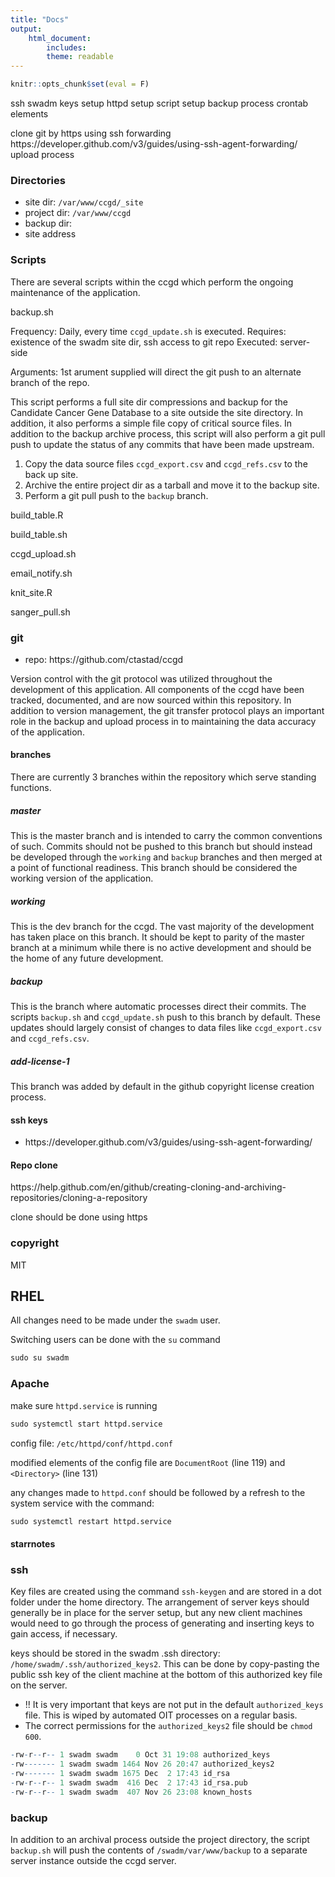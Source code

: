 ```yaml
---
title: "Docs"
output:
    html_document:
        includes:
        theme: readable
---
```


```r
knitr::opts_chunk$set(eval = F)
```


ssh swadm keys setup
httpd setup
script setup
backup process
crontab elements

clone git by https
using ssh forwarding https://developer.github.com/v3/guides/using-ssh-agent-forwarding/
upload process

### Directories

* site dir: `/var/www/ccgd/_site`
* project dir: `/var/www/ccgd`
* backup dir:
* site address

### Scripts

There are several scripts within the ccgd which perform the ongoing maintenance of the application.

backup.sh

Frequency: Daily, every time `ccgd_update.sh` is executed.
Requires: existence of the swadm site dir, ssh access to git repo
Executed: server-side

Arguments: 1st arument supplied will direct the git push to an alternate branch of the repo.

This script performs a full site dir compressions and backup for the Candidate Cancer Gene Database to a site outside the site directory. In addition, it also performs a simple file copy of critical source files. In addition to the backup archive process, this script will also perform a git pull push to update the status of any commits that have been made upstream.

1. Copy the data source files `ccgd_export.csv` and `ccgd_refs.csv` to the back up site.
2. Archive the entire project dir as a tarball and move it to the backup site.
3. Perform a git pull push to the `backup` branch.

build_table.R

build_table.sh

ccgd_upload.sh

email_notify.sh

knit_site.R

sanger_pull.sh

### git

* repo: https://github.com/ctastad/ccgd

Version control with the git protocol was utilized throughout the development of this application. All components of the ccgd have been tracked, documented, and are now sourced within this repository. In addition to version management, the git transfer protocol plays an important role in the backup and upload process in to maintaining the data accuracy of the application.

#### branches

There are currently 3 branches within the repository which serve standing functions.

##### master

This is the master branch and is intended to carry the common conventions of such. Commits should not be pushed to this branch but should instead be developed through the `working` and `backup` branches and then merged at a point of functional readiness. This branch should be considered the working version of the application.

##### working

This is the dev branch for the ccgd. The vast majority of the development has taken place on this branch. It should be kept to parity of the master branch at a minimum while there is no active development and should be the home of any future development.

##### backup

This is the branch where automatic processes direct their commits. The scripts `backup.sh` and `ccgd_update.sh` push to this branch by default. These updates should largely consist of changes to data files like `ccgd_export.csv` and `ccgd_refs.csv`.

##### add-license-1

This branch was added by default in the github copyright license creation process.

#### ssh keys

* https://developer.github.com/v3/guides/using-ssh-agent-forwarding/

#### Repo clone

https://help.github.com/en/github/creating-cloning-and-archiving-repositories/cloning-a-repository

clone should be done using https

### copyright

MIT

## RHEL

All changes need to be made under the `swadm` user.

Switching users can be done with the `su` command

```r
sudo su swadm
```


### Apache

make sure `httpd.service` is running

```r
sudo systemctl start httpd.service
```


config file: `/etc/httpd/conf/httpd.conf`

modified elements of the config file are `DocumentRoot` (line 119) and `<Directory>` (line 131)

any changes made to `httpd.conf` should be followed by a refresh to the system service with the command:

```r
sudo systemctl restart httpd.service
```

#### starrnotes

### ssh

Key files are created using the command `ssh-keygen` and are stored in a dot folder under the home directory. The arrangement of server keys should generally be in place for the server setup, but any new client machines would need to go through the process of generating and inserting keys to gain access, if necessary.

keys should be stored in the swadm .ssh directory: `/home/swadm/.ssh/authorized_keys2`. This can be done by copy-pasting the public ssh key of the client machine at the bottom of this authorized key file on the server.

* !! It is very important that keys are not put in the default `authorized_keys` file. This is wiped by automated OIT processes on a regular basis.
* The correct permissions for the `authorized_keys2` file should be `chmod 600`.

```r
-rw-r--r-- 1 swadm swadm    0 Oct 31 19:08 authorized_keys
-rw------- 1 swadm swadm 1464 Nov 26 20:47 authorized_keys2
-rw------- 1 swadm swadm 1675 Dec  2 17:43 id_rsa
-rw-r--r-- 1 swadm swadm  416 Dec  2 17:43 id_rsa.pub
-rw-r--r-- 1 swadm swadm  407 Nov 26 23:08 known_hosts
```


### backup

In addition to an archival process outside the project directory, the script `backup.sh` will push the contents of `/swadm/var/www/backup` to a separate server instance outside the ccgd server.
